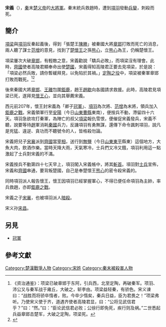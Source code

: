 {{東亞男性歷史人物
|名稱 = 宋义
|身份 = 
|国家 = [[中国|中国]]
|時代 = [[战国|战国]]→[[秦朝|秦朝]]→[[西楚|西楚]]
|主君 = [[楚义帝|楚义帝]]
|屆數 =
|最高職務 = 西楚卿子冠军
|姓 = 宋姓
|名 = 义
|姓名 = 宋义
|字 = 
|號 = 
|圖片名稱 =
|圖片大小 = 
|圖片說明 =
|神號 =
|尊號 =
|族裔 = 
|籍貫 = 
|本籍 =
|出身地 =
|出生日期 = 不详
|出生地點 =
|婚年 =
|逝世日期 = 前207年（[[秦二世|秦二世]]三年）<br>[[无盐|无盐]]（今[[山东省|山东省]][[东平县|东平县]]东）
|廟號 =
|諡號 = 
|父親 = 
|嫡母 =
|母親 =
|妻 = 
|繼室 =
|平妻 =
|側室 =
|元配之父 = 
|元配之嫡母 =
|元配之母 =
|正室之父 =
|正室之嫡母 =
|正室之母 =
|妻之父 =
|妻之嫡母 =
|妻之母 =
|繼室之父 =
|繼室之嫡母 =
|繼室之母 =
|平妻之父 =
|平妻之嫡母 =
|平妻之母 =
|兄弟 = 
|姊妹 = 
|嫡兄弟 =
|嫡姊妹 =
|庶兄弟 =
|庶姊妹 =
|同胞兄弟 =
|同胞姊妹 =
|異母兄弟 =
|異母姊妹 =
|異父兄弟 =
|異父姊妹 =
|繼兄弟 =
|繼姊妹 =
|子 = [[宋襄|宋襄]]
|女 = 
|嫡子 =
|嫡女 =
|庶子 =
|庶女 =
|養子 =
|養女 =
|猶子 = <!--日本人用-->
|婿養子 = <!--日本人用-->
|烏帽子子 = <!--日本人用-->
|繼子 =
|繼女 =
|其他親屬 = 
|出身 = <!---此处指科举出身--->
|功名 = 
|經歷 = 
|著作 = 
|注釋 =
}}

'''宋義'''（{{bd|？||前207年||catIdx=S宋}}），[[秦|秦]]末[[楚义帝|楚义帝]]的[[大將軍|大將軍]]。秦末統兵救趙時，遭到[[項羽|項羽]]發動[[兵變|兵變]]，刺殺而死。

==簡介==
[[項梁|項梁]]與[[項羽|項羽]]反秦起義後，得到「張楚王[[陳勝|陳勝]]」被秦國大將[[章邯|章邯]]打敗而死亡的消息，兩人聽了謀士[[范增|范增]]的意見，找到了[[楚懷王|楚懷王]]之孫[[熊心|熊心]]，立[[熊心|熊心]]為王，仍稱楚懷王。

項梁屢次大破[[章邯|章邯]]，有輕敵之意，宋義勸說「驕兵必敗」，而項梁沒有理會。此時，[[齊國|齊國]]使者高陵君顯奉命出使[[楚國|楚國]]，宋義得知高陵君正要去見項梁，於是說：「項梁必然兵敗，請你暫緩拜見，以免陷於其禍。」[[定陶之戰_(秦末)|定陶之役]]中，項梁被秦軍章邯打敗而戰死。<ref>《资治通鉴》：项梁已破章邯于东阿，引兵西，北至定陶，再破秦军。项羽、沛公又与秦军战于雍丘，大破之，斩李由。项梁益轻秦，有骄色。宋义谏曰：“战胜而将骄卒惰者，败。今卒少惰矣，秦兵日益，臣为君畏之！”项梁弗听。乃使宋义使于齐，道遇齐使者高陵君显，曰：“公将见武信君乎？”曰：“然。”曰：“臣论武信君必败；公徐行即免死，疾行则及祸。”二世悉起兵益章邯击楚军，大破之定陶，项梁死。</ref><ref>{{Wikisource history link|史記|007|項羽本紀}}</ref>

後來秦國大將[[章邯|章邯]]、[[王離|王離]]包圍[[鉅鹿|鉅鹿]]，趙王[[趙歇|趙歇]]向各國請求救援。此時，高陵君見項梁已死，遂拜見[[懷王心|懷王心]]，並向其舉薦宋義。

西元前207年，懷王封宋義為「卿子[[冠軍|冠軍]]」、[[項羽|項羽]]為次將、[[范增|范增]]為末將，領兵加入[[鉅鹿之戰|鉅鹿之戰]]。宋義領軍行至[[安陽|安陽]]（今日[[山東|山東]][[曹縣|曹縣]]東南），便按兵不動，滯留四十六天。項羽急欲攻打秦軍，為陣亡的叔父[[項梁|項梁]]報仇雪恨，便催促宋義發兵，宋義不聽，說要等待[[趙|趙]]軍消耗[[秦國|秦國]]兵力，反譏項羽有勇無謀，還傳下命令諷刺項羽，說凡是兇猛、違逆、貪功而不聽號令的人，皆格殺勿論。

宋義把兒子[[宋襄|宋襄]]派到[[齊國|齊國]]當[[宰相|宰相]]，送行到[[無鹽|無鹽]]（今日[[山東|山東]][[東平|東平]]縣東）這個地方，大魚大肉，飲酒作樂。當時天降大雨，天氣寒冷，士兵們又冷又餓，項羽利用這一點激起了士兵對宋義的不滿。

宋義按兵不動第四十七天早上，項羽闖入宋義帳中，將其[[斬首|斬首]]。項羽對[[士兵|士兵]]宣佈，宋義和[[齊國|齊國]]串通，要背叛楚國，自己是奉楚懷王[[熊心|熊心]]的密令殺宋義的。

同時項羽派人報告懷王，懷王因項羽已經掌握軍心，不得已便任命項羽為主帥，率兵救趙，亦即[[鉅鹿之戰|鉅鹿之戰]]。

宋義之子[[宋襄|宋襄]]，也被項羽派人[[暗殺|暗殺]]。

宋义孙[[宋昌|宋昌]]。

==另見==
*[[冠軍|冠軍]]
{{秦末汉初人物}}

==參考文獻==


{{DEFAULTSORT:S宋義}}
[[Category:楚漢戰爭人物|Category:楚漢戰爭人物]]
[[Category:宋姓|Category:宋姓]]
[[Category:秦末被殺害人物|Category:秦末被殺害人物]]